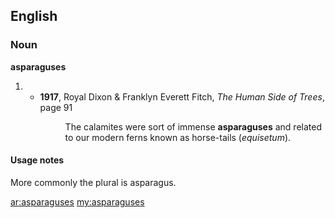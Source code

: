 ==English==
===Noun===
'''asparaguses'''

# {{plural of|[[asparagus]]}}
#* '''1917''', Royal Dixon & Franklyn Everett Fitch, ''The Human Side of Trees'', page 91
#*: The calamites were sort of immense '''asparaguses''' and related to our modern ferns known as horse-tails (''equisetum'').

====Usage notes====
More commonly the plural is asparagus.

[[ar:asparaguses]]
[[my:asparaguses]]